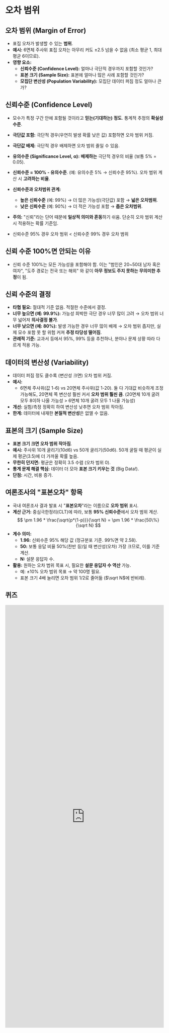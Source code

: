 # 오차 범위

## 오차 범위 (Margin of Error)

*   표집 오차가 발생할 수 있는 **범위**.
*   **예시:** 6면체 주사위 표집 오차는 아무리 커도 ±2.5 넘을 수 없음 (최소 평균 1, 최대 평균 6이므로).
*   **영향 요소:**
    *   **신뢰수준 (Confidence Level):** 얼마나 극단적 경우까지 포함할 것인가?
    *   **표본 크기 (Sample Size):** 표본에 얼마나 많은 사례 포함할 것인가?
    *   **모집단 변산성 (Population Variability):** 모집단 데이터 퍼짐 정도 얼마나 큰가?

## 신뢰수준 (Confidence Level)

*   모수가 특정 구간 안에 포함될 것이라고 **믿는(기대하는) 정도**. 통계적 추정의 **확실성 수준**.
*   **극단값 포함:** 극단적 경우(우연히 발생 확률 낮은 값) 포함하면 오차 범위 커짐.
*   **극단값 배제:** 극단적 경우 배제하면 오차 범위 줄일 수 있음.
*   **유의수준 (Significance Level, α):** **배제하는** 극단적 경우의 비율 (보통 5% = 0.05).
*   **신뢰수준 = 100% - 유의수준**. (예: 유의수준 5% → 신뢰수준 95%). 오차 범위 계산 시 **고려하는 비율**.
*   **신뢰수준과 오차범위 관계:**
    *   **높은 신뢰수준** (예: 99%) → 더 많은 가능성(극단값) 포함 → **넓은 오차범위**.
    *   **낮은 신뢰수준** (예: 90%) → 더 적은 가능성 포함 → **좁은 오차범위**.
*   **주의:** "신뢰"라는 단어 때문에 **일상적 의미와 혼동**하기 쉬움. 단순히 오차 범위 계산 시 적용하는 확률 기준임.

*   신뢰수준 95% 경우 오차 범위 < 신뢰수준 99% 경우 오차 범위

## 신뢰 수준 100%면 안되는 이유

*   신뢰 수준 100%는 모든 가능성을 포함해야 함. 이는 "범인은 20~50대 남자 혹은 여자", "도주 경로는 전국 또는 해외" 와 같이 **아무 정보도 주지 못하는 무의미한 추정**이 됨.

## 신뢰 수준의 결정

*   **타협 필요:** 절대적 기준 없음. 적절한 수준에서 결정.
*   **너무 높으면 (예: 99.9%):** 가능성 희박한 극단 경우 너무 많이 고려 → 오차 범위 너무 넓어져 **의사결정 불가**.
*   **너무 낮으면 (예: 80%):** 발생 가능한 경우 너무 많이 배제 → 오차 범위 좁지만, 실제 모수 포함 못 할 위험 커져 **추정 타당성 떨어짐**.
*   **관례적 기준:** 교과서 등에서 95%, 99% 등을 추천하나, 분야나 문제 상황 따라 다르게 적용 가능.

## 데이터의 변산성 (Variability)

*   데이터 퍼짐 정도 클수록 (변산성 크면) 오차 범위 커짐.
*   **예시:**
    *   6면체 주사위(값 1-6) vs 20면체 주사위(값 1-20). 둘 다 기대값 비슷하게 조정 가능해도, 20면체 쪽 변산성 훨씬 커서 **오차 범위 훨씬 큼**. (20면체 10개 굴려 모두 8이하 나올 가능성 > 6면체 10개 굴려 모두 1 나올 가능성)
*   **개선:** 실험/측정 정확히 하여 변산성 낮추면 오차 범위 작아짐.
*   **한계:** 데이터에 내재한 **본질적 변산성**은 없앨 수 없음.

## 표본의 크기 (Sample Size)

*   **표본 크기 크면 오차 범위 작아짐**.
*   **예시:** 주사위 10개 굴리기(10d6) vs 50개 굴리기(50d6). 50개 굴릴 때 평균이 실제 평균(3.5)에 더 가까울 확률 높음.
*   **무한히 던지면:** 평균은 정확히 3.5 수렴 (오차 범위 0).
*   **통계 문제 해결 핵심:** 데이터 더 모아 **표본 크기 키우는 것** (Big Data!).
*   **단점:** 시간, 비용 증가.


## 여론조사의 "표본오차" 항목

*   국내 여론조사 결과 발표 시 "**표본오차**"라는 이름으로 **오차 범위** 표시.
*   **계산 근거:** 중심극한정리(CLT)에 따라, 보통 **95% 신뢰수준**에서 오차 범위 계산.
$$
\pm 1.96 * \frac{\sqrt{p*(1-p)}}{\sqrt N} = \pm 1.96 * \frac{50\%}{\sqrt N} 
$$
*   **계수 의미:**
    *   **1.96:** 신뢰수준 95% 해당 값 (정규분포 기준. 99%면 약 2.58).
    *   **50:** 보통 응답 비율 50%(찬반 등)일 때 변산성(오차) 가장 크므로, 이를 기준 계산.
    *   **N:** 설문 응답자 수.
*   **활용:** 원하는 오차 범위 목표 시, 필요한 **설문 응답자 수 역산** 가능.
    *   예: ±10% 오차 범위 목표 → 약 100명 필요.
    *   표본 크기 4배 늘리면 오차 범위 1/2로 줄어듦 ($\sqrt N$에 반비례).
    
## 퀴즈

<iframe src="https://tally.so/embed/mDylvE?alignLeft=1&hideTitle=1&transparentBackground=1&dynamicHeight=1" loading="lazy" width="100%" height="1345" frameborder="0" marginheight="0" marginwidth="0" title="[통계] 오차범위"></iframe>